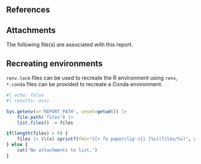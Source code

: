 ## References {.appendix}

::: {#refs}
:::

## Attachments {.appendix}

The following file(s) are associated with this report.

::: {.callout-tip collapse="true"}
## Recreating environments
`renv.lock` files can be used to recreate the R environment using `renv`, `*.conda` files can be provided to recreate a Conda environment.
:::

```r
#| echo: false
#| results: asis

Sys.getenv(x='REPORT_PATH', unset=getwd()) |>
	file.path('files') |>
	list.files() -> files

if(length(files) > 0) {
	files |> (\(x) sprintf(fmt="{{< fa paperclip >}} [%s](files/%s)", x, x))() |> cat(sep="</br>")
} else {
	cat('No attachments to list.')
}
```
